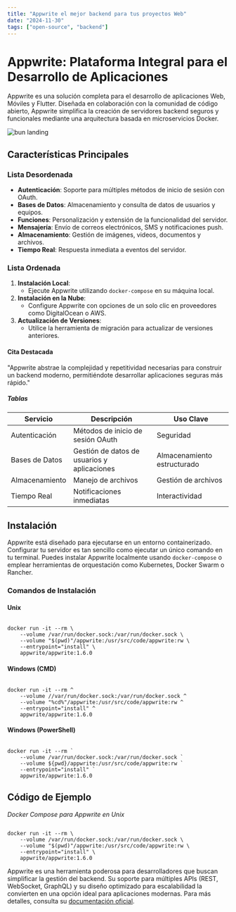 ```yaml
---
title: "Appwrite el mejor backend para tus proyectos Web"
date: "2024-11-30"
tags: ["open-source", "backend"]
---
```


# Appwrite: Plataforma Integral para el Desarrollo de Aplicaciones

Appwrite es una solución completa para el desarrollo de aplicaciones Web, Móviles y Flutter. Diseñada en colaboración con la comunidad de código abierto, Appwrite simplifica la creación de servidores backend seguros y funcionales mediante una arquitectura basada en microservicios Docker. 

![bun landing](https://raw.githubusercontent.com/appwrite/appwrite/main/public/images/banner.png)

## Características Principales

### Lista Desordenada

- **Autenticación**: Soporte para múltiples métodos de inicio de sesión con OAuth.
- **Bases de Datos**: Almacenamiento y consulta de datos de usuarios y equipos.
- **Funciones**: Personalización y extensión de la funcionalidad del servidor.
- **Mensajería**: Envío de correos electrónicos, SMS y notificaciones push.
- **Almacenamiento**: Gestión de imágenes, videos, documentos y archivos.
- **Tiempo Real**: Respuesta inmediata a eventos del servidor.

### Lista Ordenada

1. **Instalación Local**:
    - Ejecute Appwrite utilizando `docker-compose` en su máquina local.
2. **Instalación en la Nube**:
    - Configure Appwrite con opciones de un solo clic en proveedores como DigitalOcean o AWS.
3. **Actualización de Versiones**:
    - Utilice la herramienta de migración para actualizar de versiones anteriores.

#### Cita Destacada

"Appwrite abstrae la complejidad y repetitividad necesarias para construir un backend moderno, permitiéndote desarrollar aplicaciones seguras más rápido."

##### Tablas

| Servicio         | Descripción                                   | Uso Clave                    |
|------------------|-----------------------------------------------|------------------------------|
| Autenticación    | Métodos de inicio de sesión OAuth            | Seguridad                    |
| Bases de Datos   | Gestión de datos de usuarios y aplicaciones  | Almacenamiento estructurado  |
| Almacenamiento   | Manejo de archivos                           | Gestión de archivos          |
| Tiempo Real      | Notificaciones inmediatas                    | Interactividad               |

## Instalación

Appwrite está diseñado para ejecutarse en un entorno containerizado. Configurar tu servidor es tan sencillo como ejecutar un único comando en tu terminal. Puedes instalar Appwrite localmente usando `docker-compose` o emplear herramientas de orquestación como Kubernetes, Docker Swarm o Rancher.

### Comandos de Instalación

#### Unix

```

docker run -it --rm \
    --volume /var/run/docker.sock:/var/run/docker.sock \
    --volume "$(pwd)"/appwrite:/usr/src/code/appwrite:rw \
    --entrypoint="install" \
    appwrite/appwrite:1.6.0

```

#### Windows (CMD)

```

docker run -it --rm ^
    --volume //var/run/docker.sock:/var/run/docker.sock ^
    --volume "%cd%"/appwrite:/usr/src/code/appwrite:rw ^
    --entrypoint="install" ^
    appwrite/appwrite:1.6.0

```

#### Windows (PowerShell)

```

docker run -it --rm `
    --volume /var/run/docker.sock:/var/run/docker.sock `
    --volume ${pwd}/appwrite:/usr/src/code/appwrite:rw `
    --entrypoint="install" `
    appwrite/appwrite:1.6.0

```


## Código de Ejemplo

*Docker Compose para Appwrite en Unix*

```

docker run -it --rm \
    --volume /var/run/docker.sock:/var/run/docker.sock \
    --volume "$(pwd)"/appwrite:/usr/src/code/appwrite:rw \
    --entrypoint="install" \
    appwrite/appwrite:1.6.0

```



Appwrite es una herramienta poderosa para desarrolladores que buscan simplificar la gestión del backend. Su soporte para múltiples APIs (REST, WebSocket, GraphQL) y su diseño optimizado para escalabilidad la convierten en una opción ideal para aplicaciones modernas. Para más detalles, consulta su [documentación oficial](https://appwrite.io/docs).
